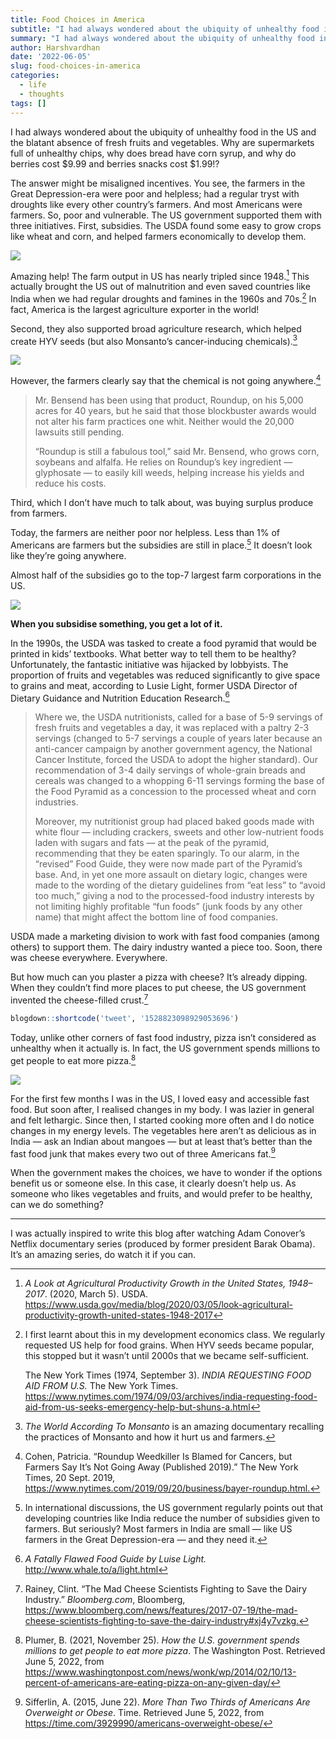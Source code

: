 ```yaml
---
title: Food Choices in America
subtitle: "I had always wondered about the ubiquity of unhealthy food in the US and the blatant absence of fresh fruits and vegetables. Why are supermarkets full of unhealthy chips, why does bread have corn syrup, and why do berries cost $9.99 and berries snacks cost $1.99!?"
summary: "I had always wondered about the ubiquity of unhealthy food in the US and the blatant absence of fresh fruits and vegetables. Why are our supermarkets full of unhealthy chips, why does bread have corn syrup, and why do berries cost $9.99 and berries snacks cost $1.99!?"
author: Harshvardhan
date: '2022-06-05'
slug: food-choices-in-america
categories:
  - life
  - thoughts
tags: []
---
```


I had always wondered about the ubiquity of unhealthy food in the US and the blatant absence of fresh fruits and vegetables. Why are supermarkets full of unhealthy chips, why does bread have corn syrup, and why do berries cost \$9.99 and berries snacks cost \$1.99!?

The answer might be misaligned incentives. You see, the farmers in the Great Depression-era were poor and helpless; had a regular tryst with droughts like every other country's farmers. And most Americans were farmers. So, poor and vulnerable. The US government supported them with three initiatives. First, subsidies. The USDA found some easy to grow crops like wheat and corn, and helped farmers economically to develop them.

![](images/nick-fewings-aEJP6b-VMxY-unsplash.jpg)

Amazing help! The farm output in US has nearly tripled since 1948.[^1] This actually brought the US out of malnutrition and even saved countries like India when we had regular droughts and famines in the 1960s and 70s.[^2] In fact, America is the largest agriculture exporter in the world!

[^1]: *A Look at Agricultural Productivity Growth in the United States, 1948--2017*. (2020, March 5). USDA. <https://www.usda.gov/media/blog/2020/03/05/look-agricultural-productivity-growth-united-states-1948-2017>

[^2]: I first learnt about this in my development economics class. We regularly requested US help for food grains. When HYV seeds became popular, this stopped but it wasn't until 2000s that we became self-sufficient.

    The New York Times (1974, September 3). *INDIA REQUESTING FOOD AID FROM U.S.* The New York Times. <https://www.nytimes.com/1974/09/03/archives/india-requesting-food-aid-from-us-seeks-emergency-help-but-shuns-a.html>

Second, they also supported broad agriculture research, which helped create HYV seeds (but also Monsanto's cancer-inducing chemicals).[^3]

[^3]: *The World According To Monsanto* is an amazing documentary recalling the practices of Monsanto and how it hurt us and farmers.

[![](images/Screen%20Shot%202022-06-05%20at%202.45.44%20PM.png)](https://www.iarc.who.int/featured-news/media-centre-iarc-news-glyphosate/)

However, the farmers clearly say that the chemical is not going anywhere.[^4]

[^4]: Cohen, Patricia. "Roundup Weedkiller Is Blamed for Cancers, but Farmers Say It's Not Going Away (Published 2019)." The New York Times, 20 Sept. 2019, <https://www.nytimes.com/2019/09/20/business/bayer-roundup.html.>

> Mr. Bensend has been using that product, Roundup, on his 5,000 acres for 40 years, but he said that those blockbuster awards would not alter his farm practices one whit. Neither would the 20,000 lawsuits still pending.
>
> "Roundup is still a fabulous tool," said Mr. Bensend, who grows corn, soybeans and alfalfa. He relies on Roundup's key ingredient --- glyphosate --- to easily kill weeds, helping increase his yields and reduce his costs.

Third, which I don't have much to talk about, was buying surplus produce from farmers.

Today, the farmers are neither poor nor helpless. Less than 1% of Americans are farmers but the subsidies are still in place.[^5] It doesn't look like they're going anywhere.

[^5]: In international discussions, the US government regularly points out that developing countries like India reduce the number of subsidies given to farmers. But seriously? Most farmers in India are small --- like US farmers in the Great Depression-era --- and they need it.

Almost half of the subsidies go to the top-7 largest farm corporations in the US.

[![](images/farm_bill_donut_chart-figure_1.png)](https://www.mercatus.org/publications/corporate-welfare/government-failure-farm-bill)

**When you subsidise something, you get a lot of it.**

In the 1990s, the USDA was tasked to create a food pyramid that would be printed in kids' textbooks. What better way to tell them to be healthy? Unfortunately, the fantastic initiative was hijacked by lobbyists. The proportion of fruits and vegetables was reduced significantly to give space to grains and meat, according to Lusie Light, former USDA Director of Dietary Guidance and Nutrition Education Research.[^6]

[^6]: *A Fatally Flawed Food Guide by Luise Light.* <http://www.whale.to/a/light.html>

> Where we, the USDA nutritionists, called for a base of 5-9 servings of fresh fruits and vegetables a day, it was replaced with a paltry 2-3 servings (changed to 5-7 servings a couple of years later because an anti-cancer campaign by another government agency, the National Cancer Institute, forced the USDA to adopt the higher standard). Our recommendation of 3-4 daily servings of whole-grain breads and cereals was changed to a whopping 6-11 servings forming the base of the Food Pyramid as a concession to the processed wheat and corn industries.
>
> Moreover, my nutritionist group had placed baked goods made with white flour --- including crackers, sweets and other low-nutrient foods laden with sugars and fats --- at the peak of the pyramid, recommending that they be eaten sparingly. To our alarm, in the "revised" Food Guide, they were now made part of the Pyramid's base. And, in yet one more assault on dietary logic, changes were made to the wording of the dietary guidelines from "eat less" to "avoid too much," giving a nod to the processed-food industry interests by not limiting highly profitable "fun foods" (junk foods by any other name) that might affect the bottom line of food companies.

USDA made a marketing division to work with fast food companies (among others) to support them. The dairy industry wanted a piece too. Soon, there was cheese everywhere. Everywhere.

But how much can you plaster a pizza with cheese? It's already dipping. When they couldn't find more places to put cheese, the US government invented the cheese-filled crust.[^7]

[^7]: Rainey, Clint. "The Mad Cheese Scientists Fighting to Save the Dairy Industry." *Bloomberg.com*, Bloomberg, <https://www.bloomberg.com/news/features/2017-07-19/the-mad-cheese-scientists-fighting-to-save-the-dairy-industry#xj4y7vzkg.>

```r
blogdown::shortcode('tweet', '1528823098929053696')
```

Today, unlike other corners of fast food industry, pizza isn't considered as unhealthy when it actually is. In fact, the US government spends millions to get people to eat more pizza.[^8]

[^8]: Plumer, B. (2021, November 25). *How the U.S. government spends millions to get people to eat more pizza*. The Washington Post. Retrieved June 5, 2022, from <https://www.washingtonpost.com/news/wonk/wp/2014/02/10/13-percent-of-americans-are-eating-pizza-on-any-given-day/>

[![](images/Screen%20Shot%202022-06-05%20at%202.33.23%20PM.png)](https://www.bloomberg.com/news/features/2015-03-03/junk-food-s-last-stand-the-pizza-lobby-is-not-backing-down)

For the first few months I was in the US, I loved easy and accessible fast food. But soon after, I realised changes in my body. I was lazier in general and felt lethargic. Since then, I started cooking more often and I do notice changes in my energy levels. The vegetables here aren't as delicious as in India --- ask an Indian about mangoes --- but at least that's better than the fast food junk that makes every two out of three Americans fat.[^9]

[^9]: Sifferlin, A. (2015, June 22). *More Than Two Thirds of Americans Are Overweight or Obese*. Time. Retrieved June 5, 2022, from <https://time.com/3929990/americans-overweight-obese/>

When the government makes the choices, we have to wonder if the options benefit us or someone else. In this case, it clearly doesn't help us. As someone who likes vegetables and fruits, and would prefer to be healthy, can we do something?

------------------------------------------------------------------------

I was actually inspired to write this blog after watching Adam Conover's Netflix documentary series (produced by former president Barak Obama). It's an amazing series, do watch it if you can.
